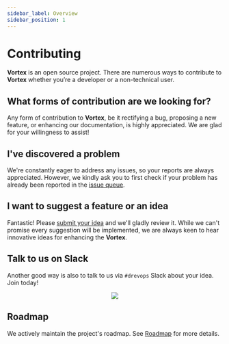```yaml
---
sidebar_label: Overview
sidebar_position: 1
---
```


# Contributing

**Vortex** is an open source project. There are numerous ways to
contribute to **Vortex** whether you’re a developer or a non-technical
user.

## What forms of contribution are we looking for?

Any form of contribution to **Vortex**, be it rectifying a bug, proposing
a new feature, or enhancing our documentation, is highly appreciated. We are
glad for your willingness to assist!

## I've discovered a problem

We're constantly eager to address any issues, so your reports are always
appreciated. However, we kindly ask you to first check if your problem has
already been reported in the [issue queue](https://github.com/drevops/scaffold/issues).

## I want to suggest a feature or an idea

Fantastic! Please [submit your idea](https://github.com/drevops/scaffold/issues)
and we'll gladly review it. While we can't promise every suggestion will be
implemented, we are always keen to hear innovative ideas for enhancing
the **Vortex**.

## Talk to us on Slack

Another good way is also to talk to us via `#drevops` Slack about your idea.
Join today!
<div align="center">
  <a href="https://drupal.slack.com/archives/CRE86HQTW"><img src="https://img.shields.io/badge/drupal.slack.com-%23DrevOps-blue.svg?logo=slack&style=for-the-badge"/></a>
</div>

## Roadmap

We actively maintain the project's roadmap. See [Roadmap](roadmap.mdx) for more details.
